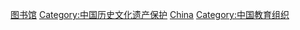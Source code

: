 {{Catnav|頁面分類|各種主題的頁面分類|按國家分類|各國建築|各國圖書館}}
{{Commons category|Libraries in China}}

[[Category:中国各类建筑物|图书馆]]
[[Category:中国历史文化遗产保护|Category:中国历史文化遗产保护]]
[[Category:亞洲各國圖書館|China]]
[[Category:中国教育组织|Category:中国教育组织]]